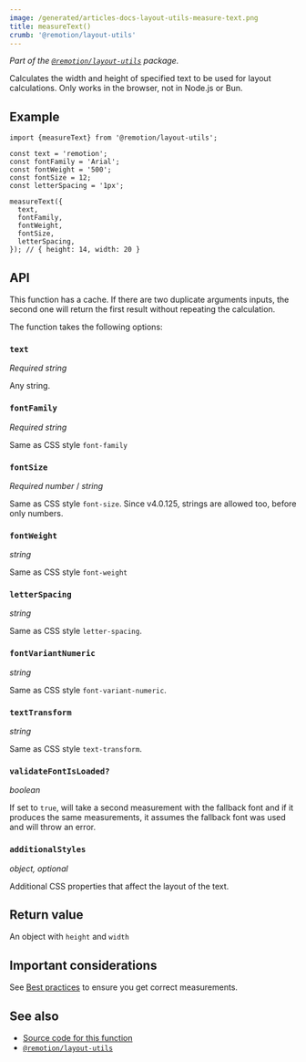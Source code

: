 ```yaml
---
image: /generated/articles-docs-layout-utils-measure-text.png
title: measureText()
crumb: '@remotion/layout-utils'
---
```


_Part of the [`@remotion/layout-utils`](/docs/layout-utils) package._

Calculates the width and height of specified text to be used for layout calculations. Only works in the browser, not in Node.js or Bun.

## Example

```tsx twoslash
import {measureText} from '@remotion/layout-utils';

const text = 'remotion';
const fontFamily = 'Arial';
const fontWeight = '500';
const fontSize = 12;
const letterSpacing = '1px';

measureText({
  text,
  fontFamily,
  fontWeight,
  fontSize,
  letterSpacing,
}); // { height: 14, width: 20 }
```

## API

This function has a cache. If there are two duplicate arguments inputs, the second one will return the first result without repeating the calculation.

The function takes the following options:

### `text`

_Required_ _string_

Any string.

### `fontFamily`

_Required_ _string_

Same as CSS style `font-family`

### `fontSize`

_Required_ _number_ / _string_

Same as CSS style `font-size`. Since v4.0.125, strings are allowed too, before only numbers.

### `fontWeight`

_string_

Same as CSS style `font-weight`

### `letterSpacing`

_string_

Same as CSS style `letter-spacing`.

### `fontVariantNumeric`<AvailableFrom v="4.0.57"/>

_string_

Same as CSS style `font-variant-numeric`.

### `textTransform`<AvailableFrom v="4.0.140"/>

_string_

Same as CSS style `text-transform`.

### `validateFontIsLoaded?`<AvailableFrom v="4.0.136"/>

_boolean_

If set to `true`, will take a second measurement with the fallback font and if it produces the same measurements, it assumes the fallback font was used and will throw an error.

### `additionalStyles`<AvailableFrom v="4.0.140"/>

_object, optional_

Additional CSS properties that affect the layout of the text.

## Return value

An object with `height` and `width`

## Important considerations

See [Best practices](/docs/layout-utils/best-practices) to ensure you get correct measurements.

## See also

- [Source code for this function](https://github.com/remotion-dev/remotion/blob/main/packages/layout-utils/src/layouts/measure-text.ts)
- [`@remotion/layout-utils`](/docs/layout-utils)
